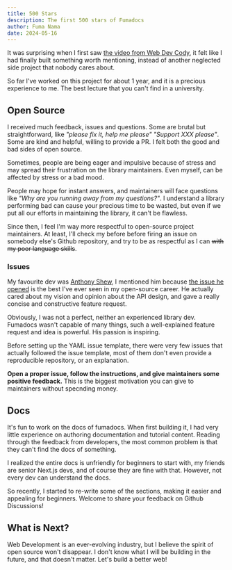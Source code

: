 ```yaml
---
title: 500 Stars
description: The first 500 stars of Fumadocs
author: Fuma Nama
date: 2024-05-16
---
```


It was surprising when I first saw [the video from Web Dev Cody](https://youtu.be/7HUmDAgXI2E?si=CR9fC-f3nysPJJCE), it felt like I had finally built something worth mentioning, instead of another neglected side project that nobody cares about.

So far I've worked on this project for about 1 year, and it is a precious experience to me. The best lecture that you can't find in a university.

## Open Source

I received much feedback, issues and questions. Some are brutal but straightforward, like _"please fix it, help me please"_ _"Support XXX please"_. Some are kind and helpful, willing to provide a PR.
I felt both the good and bad sides of open source.

Sometimes, people are being eager and impulsive because of stress and may spread their frustration on the library maintainers.
Even myself, can be affected by stress or a bad mood.

People may hope for instant answers, and maintainers will face questions like _"Why are you running away from my questions?"_.
I understand a library performing bad can cause your precious time to be wasted, but even if we put all our efforts in maintaining the library, it can't be flawless.

Since then, I feel I'm way more respectful to open-source project maintainers.
At least, I'll check my before before firing an issue on somebody else's Github repository, and try to be as respectful as I can ~~with my poor language skills~~.

### Issues

My favourite dev was [Anthony Shew](https://shew.dev), I mentioned him because [the issue he opened](https://github.com/fuma-nama/fumadocs/issues/264) is the best I've ever seen in my open-source career.
He actually cared about my vision and opinion about the API design, and gave a really concise and constructive feature request.

Obviously, I was not a perfect, neither an experienced library dev.
Fumadocs wasn't capable of many things, such a well-explained feature request and idea is powerful. His passion is inspiring.

Before setting up the YAML issue template, there were very few issues that actually followed the issue template, most of them don't even provide a reproducible repository, or an explanation.

**Open a proper issue, follow the instructions, and give maintainers some positive feedback.** This is the biggest motivation you can give to maintainers without specnding money.

## Docs

It's fun to work on the docs of fumadocs. When first building it, I had very little experience on authoring documentation and tutorial content.
Reading through the feedback from developers, the most common problem is that they can't find the docs of something.

I realized the entire docs is unfriendly for beginners to start with, my friends are senior Next.js devs, and of course they are fine with that.
However, not every dev can understand the docs.

So recently, I started to re-write some of the sections, making it easier and appealing for beginners. Welcome to share your feedback on Github Discussions!

## What is Next?

Web Development is an ever-evolving industry, but I believe the spirit of open source won't disappear.
I don't know what I will be building in the future, and that doesn't matter.
Let's build a better web!
